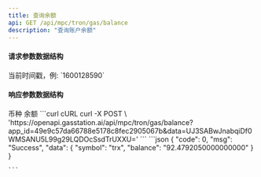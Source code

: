 ```yaml
---
title: 查询余额
api: GET /api/mpc/tron/gas/balance
description: "查询账户余额"
---
```


#### 请求参数数据结构
<ParamField query="time" type="string" required>
    当前时间戳，例: `1600128590`
</ParamField>

#### 响应参数数据结构
<Expandable title="object">
    <ResponseField name="symbol" type="string">币种</ResponseField>
    <ResponseField name="balance" type="string">余额</ResponseField>
</Expandable>



<RequestExample>
    ```curl cURL
    curl -X POST \
    'https://openapi.gasstation.ai/api/mpc/tron/gas/balance?app_id=49e9c57da66788e5178c8fec2905067b&data=UJ3SABwJnabqiDf0WMSANU5L99g29LQDOcSsdTrUXXU='
    ```
</RequestExample>



<ResponseExample>
    ```json
    {
    "code": 0,
    "msg": "Success",
    "data": {
        "symbol": "trx",
        "balance": "92.4792050000000000"
    }
}


    ```
</ResponseExample>